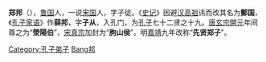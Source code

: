 {{Unreferenced|time=2011-01-28T05:33:52+00:00}}
'''郑邦'''（{{bd|?||?||catIdx=Zheng鄭邦}}），[[鲁国|鲁国]]人，一说[[宋国|宋国]]人，字子徒。《[[史记|史记]]》因避[[汉高祖|汉高祖]]讳而改其名为'''鄭国'''，《[[孔子家语|孔子家语]]》作'''薛邦'''，字'''子从'''，入孔门，为[[孔子|孔子]]七十二贤之十九。[[唐玄宗|唐玄宗]][[開元|開元]]年间尊之为“'''滎陽伯'''”，[[宋真宗|宋真宗]]加封为“'''朐山侯'''”。明[[嘉靖|嘉靖]]九年改称“'''先贤郑子'''”。

{{孔子弟子}}
{{春秋人物小作品}}

{{DEFAULTSORT:Zheng鄭邦}}
[[Category:孔子弟子|Category:孔子弟子]]
[[Category:郑姓|Bang邦]]